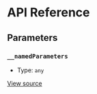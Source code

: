 # API Reference

## Parameters

### `__namedParameters`

- Type: `any`

[View source](https://github.com/vtex/shoreline/blob/3a3a69690/packages/date/src/calendar/calendar-provider.tsx#L10)
